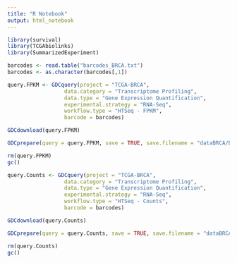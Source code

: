 ```yaml
---
title: "R Notebook"
output: html_notebook
---
```


```r
library(survival)
library(TCGAbiolinks)
library(SummarizedExperiment)
```

```r
barcodes <- read.table("barcodes_BRCA.txt")
barcodes <- as.character(barcodes[,1])
```

```r
query.FPKM <- GDCquery(project = "TCGA-BRCA", 
                  data.category = "Transcriptome Profiling",
                  data.type = "Gene Expression Quantification",
                  experimental.strategy = "RNA-Seq",
                  workflow.type = "HTSeq - FPKM",
                  barcode = barcodes)

GDCdownload(query.FPKM)

GDCprepare(query = query.FPKM, save = TRUE, save.filename = "dataBRCA/BRCA_FPKM.rda",remove.files.prepared = TRUE)
```

```r
rm(query.FPKM)
gc()
```

```r
query.Counts <- GDCquery(project = "TCGA-BRCA", 
                  data.category = "Transcriptome Profiling",
                  data.type = "Gene Expression Quantification",
                  experimental.strategy = "RNA-Seq",
                  workflow.type = "HTSeq - Counts",
                  barcode = barcodes)

GDCdownload(query.Counts)

GDCprepare(query = query.Counts, save = TRUE, save.filename = "dataBRCA/BRCA_Counts.rda",remove.files.prepared = TRUE)
```

```r
rm(query.Counts)
gc()
```


